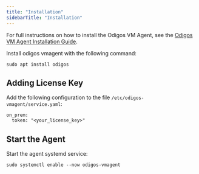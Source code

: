 ```yaml
---
title: "Installation"
sidebarTitle: "Installation"
---
```


For full instructions on how to install the Odigos VM Agent, see the [Odigos VM Agent Installation Guide](/vmagent/setup/installation).

Install odigos vmagent with the following command:

```shell
sudo apt install odigos
```

## Adding License Key

Add the following configuration to the file `/etc/odigos-vmagent/service.yaml`:

```shell
on_prem:
  token: "<your_license_key>"
```

## Start the Agent

Start the agent systemd service:

```shell
sudo systemctl enable --now odigos-vmagent
```
